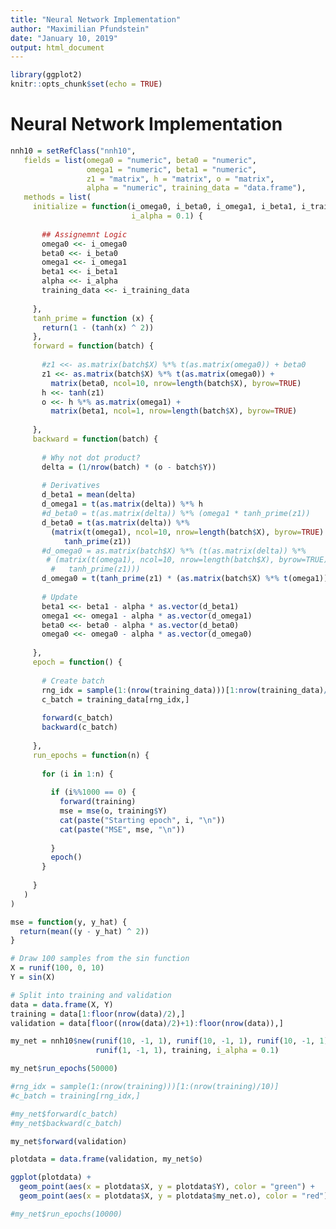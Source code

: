```yaml
---
title: "Neural Network Implementation"
author: "Maximilian Pfundstein"
date: "January 10, 2019"
output: html_document
---
```


```r
library(ggplot2)
knitr::opts_chunk$set(echo = TRUE)
```

# Neural Network Implementation

```r

nnh10 = setRefClass("nnh10",
   fields = list(omega0 = "numeric", beta0 = "numeric",
                 omega1 = "numeric", beta1 = "numeric",
                 z1 = "matrix", h = "matrix", o = "matrix",
                 alpha = "numeric", training_data = "data.frame"),
   methods = list(
     initialize = function(i_omega0, i_beta0, i_omega1, i_beta1, i_training_data,
                           i_alpha = 0.1) {
       
       ## Assignemnt Logic
       omega0 <<- i_omega0
       beta0 <<- i_beta0
       omega1 <<- i_omega1
       beta1 <<- i_beta1
       alpha <<- i_alpha
       training_data <<- i_training_data
       
     },
     tanh_prime = function (x) {
       return(1 - (tanh(x) ^ 2))
     },
     forward = function(batch) {
       
       #z1 <<- as.matrix(batch$X) %*% t(as.matrix(omega0)) + beta0
       z1 <<- as.matrix(batch$X) %*% t(as.matrix(omega0)) +
         matrix(beta0, ncol=10, nrow=length(batch$X), byrow=TRUE)
       h <<- tanh(z1)
       o <<- h %*% as.matrix(omega1) +
         matrix(beta1, ncol=1, nrow=length(batch$X), byrow=TRUE)
       
     },
     backward = function(batch) {
       
       # Why not dot product?
       delta = (1/nrow(batch) * (o - batch$Y))
       
       # Derivatives
       d_beta1 = mean(delta)
       d_omega1 = t(as.matrix(delta)) %*% h
       #d_beta0 = t(as.matrix(delta)) %*% (omega1 * tanh_prime(z1))
       d_beta0 = t(as.matrix(delta)) %*%
         (matrix(t(omega1), ncol=10, nrow=length(batch$X), byrow=TRUE) *
            tanh_prime(z1))
       #d_omega0 = as.matrix(batch$X) %*% (t(as.matrix(delta)) %*%
        # (matrix(t(omega1), ncol=10, nrow=length(batch$X), byrow=TRUE) *
         #   tanh_prime(z1)))
       d_omega0 = t(tanh_prime(z1) * (as.matrix(batch$X) %*% t(omega1))) %*% delta
       
       # Update
       beta1 <<- beta1 - alpha * as.vector(d_beta1)
       omega1 <<- omega1 - alpha * as.vector(d_omega1)
       beta0 <<- beta0 - alpha * as.vector(d_beta0)
       omega0 <<- omega0 - alpha * as.vector(d_omega0)
       
     },
     epoch = function() {
       
       # Create batch
       rng_idx = sample(1:(nrow(training_data)))[1:nrow(training_data)/10]
       c_batch = training_data[rng_idx,]
       
       forward(c_batch)
       backward(c_batch)
       
     },
     run_epochs = function(n) {
       
       for (i in 1:n) {
         
         if (i%%1000 == 0) {
           forward(training)
           mse = mse(o, training$Y)
           cat(paste("Starting epoch", i, "\n"))
           cat(paste("MSE", mse, "\n"))
           
         }
         epoch()
       }
       
     }
   )
)

```

```r

mse = function(y, y_hat) {
  return(mean((y - y_hat) ^ 2))
}

# Draw 100 samples from the sin function
X = runif(100, 0, 10)
Y = sin(X)

# Split into training and validation
data = data.frame(X, Y)
training = data[1:floor(nrow(data)/2),]
validation = data[floor((nrow(data)/2)+1):floor(nrow(data)),]

my_net = nnh10$new(runif(10, -1, 1), runif(10, -1, 1), runif(10, -1, 1),
                   runif(1, -1, 1), training, i_alpha = 0.1)

my_net$run_epochs(50000)

#rng_idx = sample(1:(nrow(training)))[1:(nrow(training)/10)]
#c_batch = training[rng_idx,]

#my_net$forward(c_batch)
#my_net$backward(c_batch)

my_net$forward(validation)

plotdata = data.frame(validation, my_net$o)

ggplot(plotdata) +
  geom_point(aes(x = plotdata$X, y = plotdata$Y), color = "green") +
  geom_point(aes(x = plotdata$X, y = plotdata$my_net.o), color = "red")

#my_net$run_epochs(10000)

```





